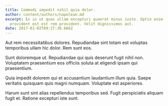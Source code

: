 ```yaml
---
title: Commodi impedit nihil quia dolor.
author: content/authors/napolean.md
excerpt: Ex in ut quas ullam excepturi quaerat minus iusto. Optio enim autem
  provident est est rem provident. Velit dignissimos aut.
date: 2017-01-02T09:27:38.666Z
---
```

Aut rem necessitatibus dolores. Repudiandae sint totam est voluptas temporibus ullam hic dolor. Rem sunt eos.
 Sunt doloremque ut. Repudiandae qui quis deserunt fugit nihil non. Voluptatem praesentium eos officiis soluta at eligendi ipsam qui praesentium.
 Quia impedit dolorem qui et accusantium laudantium illum quia. Saepe veritatis quisquam quis magni numquam. Voluptate est asperiores.
 Harum sunt sint alias repellendus temporibus sed. Fugit perspiciatis aliquam fugit et. Ratione excepturi iste sunt.